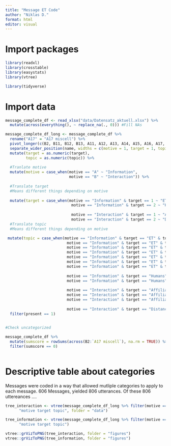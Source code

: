 ```yaml
---
title: "Message ET Code"
author: "Niklas D."
format: html
editor: visual
---
```


# Import packages

```r
library(readxl)
library(crosstable)
library(easystats)
library(vtree)

library(tidyverse)
```

# Import data

```r
message_complete_df <- read_xlsx("data/Datensatz_aktuell.xlsx") %>% 
  mutate(across(everything(), ~ replace_na(., 0))) #Fill NAs

message_complete_df_long <- message_complete_df %>% 
  rename("A17" = "A17 miscell") %>% 
  pivot_longer(c(B2, B11, B12, B13, A11, A12, A13, A14, A15, A16, A17, A21, A22), names_to = "name", values_to = "present") %>% 
  separate_wider_position(name, widths = c(motive = 1, target = 1, topic = 1), too_few = "align_start") %>% 
  mutate(target = as.numeric(target),
         topic = as.numeric(topic)) %>% 
  
  #Tranlate motive
  mutate(motive = case_when(motive == "A" ~ "Information",
                            motive == "B" ~ "Interaction")) %>% 
  
  #Translate target
  #Means different things depending on motive
  
  mutate(target = case_when(motive == "Information" & target == 1 ~ "ET",
                             motive == "Information" & target == 2 ~ "Humans",
                             
                             motive == "Interaction" & target == 1 ~ "Affiliation",
                             motive == "Interaction" & target == 2 ~ "Distance")) %>% 
  #Translate topic
  #Means different things depending on motive

 mutate(topic = case_when(motive == "Information" & target == "ET" & topic == 1 ~ "Existence",
                           motive == "Information" & target == "ET" & topic == 2 ~ "Localization",
                           motive == "Information" & target == "ET" & topic == 3 ~ "Environment",
                           motive == "Information" & target == "ET" & topic == 4 ~ "Physiology",
                           motive == "Information" & target == "ET" & topic == 5 ~ "Psychology",
                           motive == "Information" & target == "ET" & topic == 6 ~ "Knowledge",
                           motive == "Information" & target == "ET" & topic == 7 ~ "Misc",
                          
                           motive == "Information" & target == "Humans" & topic == 1 ~ "Individual",
                           motive == "Information" & target == "Humans" & topic == 2 ~ "Collective",
                           
                           motive == "Interaction" & target == "Affiliation" & topic == 1 ~ "Greetings",
                           motive == "Interaction" & target == "Affiliation" & topic == 2 ~ "Contact",
                           motive == "Interaction" & target == "Affiliation" & topic == 3 ~ "Help",
                          
                           motive == "Interaction" & target == "Distance" & is.na(topic) ~ NA)) %>% 
  filter(present == 1)
  

#Check uncategorized

message_complete_df %>% 
  mutate(sumscore = rowSums(across(B2:`A17 miscell`), na.rm = TRUE)) %>% 
  filter(sumscore == 0)
  
```

# Descriptive table about categories

Messages were coded in a way that allowed mutliple categories to apply to each message. 
606 Messages, yielded 806 utterances. Of these 806 uttereances ....
```r
tree_interaction <- vtree(message_complete_df_long %>% filter(motive == "Interaction"),
      "motive target topic", folder = "data")

tree_information <- vtree(message_complete_df_long %>% filter(motive == "Information"),
      "motive target topic")

vtree::grVizToPNG(tree_interaction, folder = "figures")
vtree::grVizToPNG(tree_information, folder = "figures")
```



